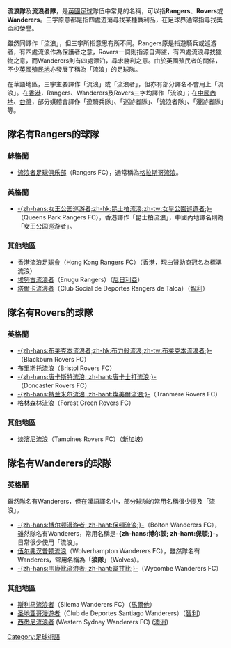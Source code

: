 {{otheruse|other=蘇格蘭的'''流浪者隊'''|流浪者足球俱乐部}}

'''流浪隊'''及'''流浪者隊'''，是[[英國|英國]][[足球|足球]]隊伍中常見的名稱，可以指'''Rangers'''、'''Rovers'''或'''Wanderers'''。三字原意都是指四處遊蕩尋找某種戰利品，在足球界通常指尋找獎盃和榮譽。

雖然同譯作「流浪」，但三字所指意思有所不同。Rangers原是指遊騎兵或巡游者，有四處流浪作為保護者之意，Rovers一詞則指源自海盜，有四處流浪尋找獵物之意，而Wanderers則有四處漂泊，尋求勝利之意。由於英國殖民者的關係，不少[[英國殖民地|英國殖民地]]亦發展了稱為「流浪」的足球隊。

在華語地區，三字主要譯作「流浪」或「流浪者」，但亦有部分譯名不會用上「流浪」。在[[香港|香港]]，Rangers、Wanderers及Rovers三字均譯作「流浪」；在[[中國內地|中國內地]]、[[台灣|台灣]]，部分媒體會譯作「遊騎兵隊」、「巡游者隊」、「流浪者隊」、「漫游者隊」等。

{{Wiktionary|en:rovers}}
{{Wiktionary|en:rangers}}
{{Wiktionary|en:wanderers}}
==隊名有Rangers的球隊==
===蘇格蘭===
*[[流浪者足球俱乐部|流浪者足球俱乐部]]（Rangers FC），通常稱為[[格拉斯哥流浪|格拉斯哥流浪]]。

===英格蘭===
*[[昆士柏流浪|-{zh-hans:女王公园巡游者;zh-hk:昆士柏流浪;zh-tw:女皇公園巡遊者;}-]]（Queens Park Rangers FC），香港譯作「昆士柏流浪」，中國內地譯名則為「女王公园巡游者」。

=== 其他地區 ===
*[[標準流浪足球會|香港流浪足球會]]（Hong Kong Rangers FC）（[[香港|香港]]，現由贊助商冠名為標準流浪）
*[[埃努古流浪者足球俱樂部|埃努古流浪者]]（Enugu Rangers）（[[尼日利亞|尼日利亞]]）
*[[塔爾卡流浪者體育社會俱樂部|塔爾卡流浪者]]（Club Social de Deportes Rangers de Talca）（[[智利|智利]]）

==隊名有Rovers的球隊==
===英格蘭===
*[[布力般流浪|-{zh-hans:布莱克本流浪者;zh-hk:布力般流浪;zh-tw:布萊克本流浪者;}-]]（Blackburn Rovers FC）
*[[布里斯托流浪|布里斯托流浪]]（Bristol Rovers FC）
*[[唐卡斯特流浪足球俱乐部|-{zh-hans:唐卡斯特流浪; zh-hant:唐卡士打流浪;}-]]（Doncaster Rovers FC）
*[[特兰米尔足球俱乐部|-{zh-hans:特兰米尔流浪; zh-hant:燦美爾流浪;}-]]（Tranmere Rovers FC）
*[[格林森林流浪足球俱乐部|格林森林流浪]]（Forest Green Rovers FC）

===其他地區===
*[[淡濱尼流浪|淡濱尼流浪]]（Tampines Rovers FC）（[[新加坡|新加坡]]）

==隊名有Wanderers的球隊==
===英格蘭===
雖然隊名有Wanderers，但在漢語譯名中，部分球隊的常用名稱很少提及「流浪」。

*[[博尔顿足球俱樂部|-{zh-hans:博尔顿漫游者; zh-hant:保頓流浪;}-]]（Bolton Wanderers FC），雖然隊名有Wanderers，常用名稱是'''-{zh-hans:博尔顿; zh-hant:保頓;}-'''，日常很少使用「流浪」。
*[[伍尔弗汉普顿流浪足球俱乐部|伍尔弗汉普顿流浪]]（Wolverhampton Wanderers FC），雖然隊名有Wanderers，常用名稱為「'''狼隊'''」（Wolves）。
*[[韦康比流浪者足球俱乐部|-{zh-hans:韦康比流浪者; zh-hant:韋甘比;}-]]（Wycombe Wanderers FC）

===其他地區===
*[[斯利马流浪者足球俱乐部|斯利马流浪者]]（Sliema Wanderers FC）（[[馬爾他|馬爾他]]）
*[[圣地亚哥流浪者体育俱乐部|圣地亚哥漫遊者]]（Club de Deportes Santiago Wanderers）（[[智利|智利]]）
*[[西悉尼流浪者足球俱樂部|西悉尼流浪者]] (Western Sydney Wanderers FC) ([[澳洲|澳洲]])
[[Category:足球術語|Category:足球術語]]